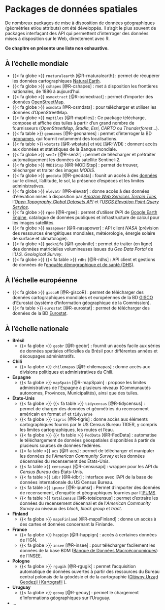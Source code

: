 # Packages de données spatiales

De nombreux packages de mise à disposition de données géographiques (géométries et/ou attributs) ont été développés. Il s'agit le plus souvent de packages interfaçant des API qui permettent d'interroger des données mises à disposition sur le Web, directement avec R.

**Ce chapitre en présente une liste non exhaustive.**

## À l'échelle mondiale

- {{< fa globe >}} `rnaturalearth` [@R-rnaturalearth] : permet de récupérer les données cartographiques [Natural Earth](https://www.naturalearthdata.com/).   
- {{< fa globe >}} `cshapes` [@R-cshapes] : met à disposition les frontières nationales, de 1886 à aujourd'hui.  
- {{< fa globe >}} `osmextract` [@R-osmextract] : permet d'importer des données [OpenStreetMap](https://www.openstreetmap.org/).   
- {{< fa globe >}} `osmdata` [@R-osmdata] : pour télécharger et utiliser les données d'OpenStreetMap.
- {{< fa globe >}} `maptiles` [@R-maptiles] : Ce package télécharge, compose et affiche des tuiles à partir d'un grand nombre de fournisseurs (*OpenStreetMap*, *Stadia*, *Esri*, *CARTO* ou *Thunderforest*...).   
- {{< fa table >}} `geonames` [@R-geonames] : permet d'interroger la BD [geonames](http://www.geonames.org/), qui fournit notamment des localisations.
- {{< fa table >}} `wbstats` [@R-wbstats] et `WDI` [@R-WDI] : donnent accès aux données et statistiques de la Banque mondiale.   
- {{< fa globe >}} `sen2r` [@R-sen2r] : permet de télécharger et prétraiter automatiquement les données du satellite Sentinel-2.   
- {{< fa globe >}} `MODIStsp` [@R-MODIStsp] : permet de trouver, télécharger et traiter des images *MODIS*.
- {{< fa globe >}} `geodata` [@R-geodata] : founit un accès à des [données](https://github.com/rspatial/geodata) sur le climat, l'altitude, le sol, la présence d'espèces et les limites administratives. 
- {{< fa globe >}} `elevatr` [@R-elevatr] : donne accès à des données d'élévation mises à disposition par [*Amazon Web Services Terrain Tiles*](https://registry.opendata.aws/terrain-tiles/), l'[*Open Topography Global Datasets API*](https://opentopography.org/developers/) et l'[*USGS Elevation Point Query Service*](https://nationalmap.gov/epqs/).
- {{< fa globe >}} `rgee` [@R-rgee] : permet d'utiliser l'API de [Google Earth Engine](https://www.google.com/intl/fr_in/earth/education/tools/google-earth-engine/), catalogue de données publiques et infrastructure de calcul pour les images satellites.   
- {{< fa globe >}} `nasapower` [@R-nasapower] : API client *NASA* (prévision des ressources énergétiques mondiales, météorologie, énergie solaire de surface et climatologie). 
- {{< fa globe >}} `geoknife` [@R-geoknife] : permet de traiter (en ligne) des données matricielles volumineuses issues du *Geo Data Portal* de l'*U.S. Geological Survey*.
- {{< fa globe >}} {{< fa table >}} `rdhs` [@R-rdhs] : API client et gestions de données de l'[enquête démographique et de santé (DHS)](https://dhsprogram.com/).




## À l'échelle européenne

- {{< fa globe >}} `giscoR` [@R-giscoR] : permet de télécharger des données cartographiques mondiales et européennes de la BD [GISCO](https://ec.europa.eu/eurostat/web/gisco) d'Eurostat (système d'information géographique de la Commission). 
- {{< fa table >}} `eurostat` [@R-eurostat] : permet de télécharger des données de la BD [Eurostat](https://ec.europa.eu/eurostat).    
  


## À l'échelle nationale



- **Brésil**
  - {{< fa globe >}} `geobr` [@R-geobr] : fournit un accès facile aux séries de données spatiales officielles du Brésil pour différentes années et découpages administratifs. 
- **Chili**
  - {{< fa globe >}} `chilemapas` [@R-chilemapas] : donne accès aux  divisions politiques et administratives du Chili. 
- **Espagne** 
  - {{< fa globe >}} `mapSpain` [@R-mapSpain] : propose les limites administratives de l'Espagne à plusieurs niveaux (Communautés autonomes, Provinces, Municipalités), ainsi que des tuiles.
- **États-Unis**
  - {{< fa globe >}} {{< fa table >}} `tidycensus` [@R-tidycensus] : permet de charger des données et géométries du recensement américain en format `sf` et `tidyverse`
  - {{< fa globe >}} `tigris` [@R-tigris] : donne accès aux éléments cartographiques fournis par le US Census Bureau TIGER, y compris les limites cartographiques, les routes et l'eau.
  - {{< fa globe >}} {{< fa table >}} `FedData` [@R-FedData] : automatise le téléchargement de données géospatiales disponibles à partir de plusieurs sources de données fédérées.
  - {{< fa table >}} `acs` [@R-acs] : permet de télécharger et manipuler les données de l'*American Community Survey* et les données décennales du recensement des États-Unis.
  - {{< fa table >}} `censusapi` [@R-censusapi] : wrapper pour les API du *Census Bureau* des États-Unis.
  - {{< fa table >}} `idbr` [@R-idbr] : interface avec l'API de la base de données internationale du US Census Bureau.  
  - {{< fa table >}} `ipumsr` [@R-ipumsr] : Permet d'importer des données de recensement, d'enquête et géographiques fournies par l'[IPUMS](https://www.ipums.org/).
  - {{< fa table >}} `totalcensus` [@R-totalcensus] : permet d'extraire les données du recensement décennal et de l'*American Community Survey* au niveaux des *block*, *block group* et *tract*.
- **Finland**
  - {{< fa globe >}} `mapsFinland` [@R-mapsFinland] : donne un accès à des cartes et données concernant la Finlande.
- **France**
  - {{< fa globe >}} `happign` [@R-happign] : accès à certaines données de l'IGN.
  - {{< fa globe >}} `insee` [@R-insee] : pour télécharger facilement les données de la base BDM ([Banque de Données Macroéconomiques](https://www.data.gouv.fr/fr/reuses/insee-package-r/)) de l'INSEE.
- **Pologne**
  - {{< fa globe >}} `rgugik` [@R-rgugik] : permet l'acquisition automatique de données ouvertes à partir des ressources du Bureau central polonais de la géodésie et de la cartographie ([Główny Urząd Geodezji i Kartografii](https://www.gov.pl/web/gugik) ).  
- **Uruguay**
  - {{< fa globe >}} `geouy` [@R-geouy] : permet le chargement d'informations géographiques sur l'Uruguay.
- ...





